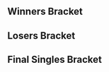{{DISPLAYTITLE:Fighters' Edge: Singles Bracket}}{{SetGame|melee}}
{{tabs static
|name1=Overview
|link1=Fighters' Edge
|name2=Singles Bracket
|link2=Fighters' Edge/Singles Bracket
|This=2
}}
<!-- Generated with http://tournament-nub.rhcloud.com/toliquipedia name=FightersEdge -->
==Winners Bracket==
{{16DEWBracketA
|tourneylink=Fighters' Edge
|tourneyname=Fighters' Edge
|column-width=180
|r1m1p1=ZeRo |r1m1p1flag=cl |r1m1p1score=2 |r1m1win=1
|r1m1p2=Magicman |r1m1p2flag=us |r1m1p2score=0
|r1m1p1char1=fox |r1m1p2char1=marth |r1m1p1stock1=2 |r1m1p2stock1=0 |r1m1win1=1 |r1m1stage1=Battlefield
|r1m1p1char2=fox |r1m1p2char2=marth |r1m1p1stock2=2 |r1m1p2stock2=0 |r1m1win2=1 |r1m1stage2=Battlefield
|r1m1details={{BracketMatchDetails|preview=|lrthread=|interview=|recap=|comment=|live=|vod=https://youtu.be/HVaKnsMWsKA}}

|r1m2p1=PikaChad |r1m2p1flag=us |r1m2p1score=2 |r1m2win=1
|r1m2p2=Amazero |r1m2p2flag=us |r1m2p2score=0
|r1m2p1char1=pikachu |r1m2p2char1=marth |r1m2p1stock1=2 |r1m2p2stock1=0 |r1m2win1=1 |r1m2stage1=Final Destination
|r1m2p1char2=pikachu |r1m2p2char2=marth |r1m2p1stock2=1 |r1m2p2stock2=0 |r1m2win2=1 |r1m2stage2=Yoshi's Story
|r1m2details={{BracketMatchDetails|preview=|lrthread=|interview=|recap=|comment=|live=|vod=https://youtu.be/2aLAUixZr_o}}

|r1m3p1=S0ft |r1m3p1flag=us |r1m3p1score=2 |r1m3win=1
|r1m3p2=Hyperdragon |r1m3p2flag=us |r1m3p2score=0
|r1m3p1char1=fox |r1m3p2char1=luigi |r1m3p1stock1=2 |r1m3p2stock1=0 |r1m3win1=1 |r1m3stage1=Yoshi's Story
|r1m3p1char2=fox |r1m3p2char2=luigi |r1m3p1stock2=3 |r1m3p2stock2=0 |r1m3win2=1 |r1m3stage2=Pokémon Stadium
|r1m3details={{BracketMatchDetails|preview=|lrthread=|interview=|recap=|comment=|live=|vod=https://youtu.be/fHGXtGhDWTA}}

|r1m4p1=Rob_gambino |r1m4p1flag=us |r1m4p1score=1 |r1m4win=2
|r1m4p2=Bieber |r1m4p2flag=us |r1m4p2score=2

|r1m5p1=Darkatma |r1m5p1flag=us |r1m5p1score=2 |r1m5win=1
|r1m5p2=M00nshoeze |r1m5p2flag=us |r1m5p2score=0

|r1m6p1=Shinobi |r1m6p1flag=us |r1m6p1score=2 |r1m6win=1
|r1m6p2=Jiano |r1m6p2flag=us |r1m6p2score=0

|r1m7p1=Mew2King |r1m7p1flag=us |r1m7p1score=2 |r1m7win=1
|r1m7p2=Broverdose |r1m7p2flag=us |r1m7p2score=0

|r1m8p1=Hart |r1m8p1flag=us |r1m8p1score=1 |r1m8win=2
|r1m8p2=Flow |r1m8p2flag=us |r1m8p2score=2
|r1m8p1char1=falco |r1m8p2char1=jigglypuff |r1m8p1stock1=3 |r1m8p2stock1=0 |r1m8win1=1 |r1m8stage1=Final Destination
|r1m8p1char2=falco |r1m8p2char2=sheik |r1m8p1stock2=0 |r1m8p2stock2=1 |r1m8win2=2 |r1m8stage2=Battlefield
|r1m8p1char3=falco |r1m8p2char3=jigglypuff |r1m8p1stock3=0 |r1m8p2stock3=1 |r1m8win3=2 |r1m8stage3=Pokémon Stadium
|r1m8details={{BracketMatchDetails|preview=|lrthread=|interview=|recap=|comment=|live=|vod=https://youtu.be/qDTGR5GRViU}}

|r2m1p1=ZeRo |r2m1p1flag=cl |r2m1p1score=1 |r2m1win=2
|r2m1p2=PikaChad |r2m1p2flag=us |r2m1p2score=2
|r2m1p1char1=fox |r2m1p2char1=pikachu |r2m1p1stock1=0 |r2m1p2stock1=3 |r2m1win1=2 |r2m1stage1=Battlefield
|r2m1p1char2=fox |r2m1p2char2=pikachu |r2m1p1stock2=1 |r2m1p2stock2=0 |r2m1win2=1 |r2m1stage2=Pokémon Stadium
|r2m1p1char3=fox |r2m1p2char3=pikachu |r2m1p1stock3=0 |r2m1p2stock3=1 |r2m1win3=2 |r2m1stage3=Fountain of Dreams
|r2m1details={{BracketMatchDetails|preview=|lrthread=|interview=|recap=|comment=|live=|vod=https://youtu.be/jykesuOReZI}}

|r2m2p1=S0ft |r2m2p1flag=us |r2m2p1score=2 |r2m2win=1
|r2m2p2=Bieber |r2m2p2flag=us |r2m2p2score=1

|r2m3p1=Darkatma |r2m3p1flag=us |r2m3p1score=2 |r2m3win=1
|r2m3p2=Shinobi |r2m3p2flag=us |r2m3p2score=0
|r2m3p1char1=sheik |r2m3p2char1=fox |r2m3p1stock1=1 |r2m3p2stock1=0 |r2m3win1=1 |r2m3stage1=Yoshi's Story
|r2m3p1char2=sheik |r2m3p2char2=fox |r2m3p1stock2=1 |r2m3p2stock2=0 |r2m3win2=1 |r2m3stage2=Final Destination
|r2m3details={{BracketMatchDetails|preview=|lrthread=|interview=|recap=|comment=|live=|vod=https://youtu.be/a6qCb1YoMF0}}

|r2m4p1=Mew2King |r2m4p1flag=us |r2m4p1score=2 |r2m4win=1
|r2m4p2=Flow |r2m4p2flag=us |r2m4p2score=0
|r2m4p1char1=sheik |r2m4p2char1=jigglypuff |r2m4p1stock1=2 |r2m4p2stock1=0 |r2m4win1=1 |r2m4stage1=Fountain of Dreams
|r2m4p1char2=sheik |r2m4p2char2=sheik |r2m4p1stock2=3 |r2m4p2stock2=0 |r2m4win2=1 |r2m4stage2=Battlefield
|r2m4details={{BracketMatchDetails|preview=|lrthread=|interview=|recap=|comment=|live=|vod=https://youtu.be/__EHt94ADDU}}

|r3m1p1=PikaChad |r3m1p1flag=us |r3m1p1score=3 |r3m1win=1
|r3m1p2=S0ft |r3m1p2flag=us |r3m1p2score=0
|r3m1p1char1=doc |r3m1p2char1=jigglypuff |r3m1p1stock1=3 |r3m1p2stock1=0 |r3m1win1=1 |r3m1stage1=Fountain of Dreams
|r3m1p1char2=doc |r3m1p2char2=fox |r3m1p1stock2=1 |r3m1p2stock2=0 |r3m1win2=1 |r3m1stage2=Yoshi's Story
|r3m1p1char3=doc |r3m1p2char3=fox |r3m1p1stock3=1 |r3m1p2stock3=0 |r3m1win3=1 |r3m1stage3=Pokémon Stadium
|r3m1details={{BracketMatchDetails|preview=|lrthread=|interview=|recap=|comment=|live=|vod=https://youtu.be/tZT0qEoHvzE}}

|r3m2p1=Darkatma |r3m2p1flag=us |r3m2p1score=0 |r3m2win=2
|r3m2p2=Mew2King |r3m2p2flag=us |r3m2p2score=3
|r3m2p1char1=sheik |r3m2p2char1=sheik |r3m2p1stock1=0 |r3m2p2stock1=2 |r3m2win1=2 |r3m2stage1=Battlefield
|r3m2p1char2=sheik |r3m2p2char2=sheik |r3m2p1stock2=0 |r3m2p2stock2=1 |r3m2win2=2 |r3m2stage2=Dream Land
|r3m2p1char3=sheik |r3m2p2char3=sheik |r3m2p1stock3=0 |r3m2p2stock3=3 |r3m2win3=2 |r3m2stage3=Dream Land
|r3m2details={{BracketMatchDetails|preview=|lrthread=|interview=|recap=|comment=|live=|vod=https://youtu.be/BGLhUb_dQ38}}
}}

==Losers Bracket==
{{16DELBracketSmwA
|tourneylink=Fighters' Edge
|tourneyname=Fighters' Edge
|l1placement=13-16
|l2placement=9-12
|l3placement=7-8
|l4placement=5-6

|l1m1p1=Magicman |l1m1p1flag=us |l1m1p1score=1 |l1m1win=2
|l1m1p2=Amazero |l1m1p2flag=us |l1m1p2score=2

|l1m2p1=Hyperdragon |l1m2p1flag=us |l1m2p1score=1 |l1m2win=2
|l1m2p2=Rob_gambino |l1m2p2flag=us |l1m2p2score=2

|l1m3p1=M00nshoeze |l1m3p1flag=us |l1m3p1score=0 |l1m3win=2
|l1m3p2=Jiano |l1m3p2flag=us |l1m3p2score=2

|l1m4p1=Broverdose |l1m4p1flag=us |l1m4p1score=0 |l1m4win=2
|l1m4p2=Hart |l1m4p2flag=us |l1m4p2score=2
|l1m4p1char1=fox |l1m4p2char1=falco |l1m4p1stock1=0 |l1m4p2stock1=2 |l1m4win1=2 |l1m4stage1=Yoshi's Story
|l1m4p1char2=fox |l1m4p2char2=falco |l1m4p1stock2=0 |l1m4p2stock2=1 |l1m4win2=2 |l1m4stage2=Pokémon Stadium
|l1m4details={{BracketMatchDetails|preview=|lrthread=|interview=|recap=|comment=|live=|vod=https://youtu.be/r3PXA18wTyU}}

|l2m1p1=Flow |l2m1p1flag=us |l2m1p1score=2 |l2m1win=1
|l2m1p2=Amazero |l2m1p2flag=us |l2m1p2score=0

|l2m2p1=Shinobi |l2m2p1flag=us |l2m2p1score=2 |l2m2win=1
|l2m2p2=Rob_gambino |l2m2p2flag=us |l2m2p2score=0

|l2m3p1=Bieber |l2m3p1flag=us |l2m3p1score=2 |l2m3win=1
|l2m3p2=Jiano |l2m3p2flag=us |l2m3p2score=1

|l2m4p1=ZeRo |l2m4p1flag=cl |l2m4p1score=2 |l2m4win=1
|l2m4p2=Hart |l2m4p2flag=us |l2m4p2score=1

|l3m1p1=Flow |l3m1p1flag=us |l3m1p1score=2 |l3m1win=1
|l3m1p2=Shinobi |l3m1p2flag=us |l3m1p2score=1

|l3m2p1=Bieber |l3m2p1flag=us |l3m2p1score=1 |l3m2win=2
|l3m2p2=ZeRo |l3m2p2flag=cl |l3m2p2score=2

|l4m1p1=S0ft |l4m1p1flag=us |l4m1p1score=2 |l4m1win=1
|l4m1p2=Flow |l4m1p2flag=us |l4m1p2score=0
|l4m1p1char1=jigglypuff |l4m1p2char1=sheik |l4m1p1stock1=3 |l4m1p2stock1=0 |l4m1win1=1 |l4m1stage1=Final Destination
|l4m1p1char2=jigglypuff |l4m1p2char2=sheik |l4m1p1stock2=1 |l4m1p2stock2=0 |l4m1win2=1 |l4m1stage2=Yoshi's Story
|l4m1details={{BracketMatchDetails|preview=|lrthread=|interview=|recap=|comment=|live=|vod=https://youtu.be/VAyPDUHmIhY}}

|l4m2p1=Darkatma |l4m2p1flag=us |l4m2p1score=2 |l4m2win=1
|l4m2p2=ZeRo |l4m2p2flag=cl |l4m2p2score=0
|l4m2p1char1=sheik |l4m2p2char1=fox |l4m2p1stock1=2 |l4m2p2stock1=0 |l4m2win1=1 |l4m2stage1=Battlefield
|l4m2p1char2=sheik |l4m2p2char2=fox |l4m2p1stock2=2 |l4m2p2stock2=0 |l4m2win2=1 |l4m2stage2=Final Destination
|l4m2details={{BracketMatchDetails|preview=|lrthread=|interview=|recap=|comment=|live=|vod=https://youtu.be/LUu4a4p2kkw}}
}}
<onlyinclude>
==Final Singles Bracket==
{{DEFinalSmwBracket
|tourneylink=Fighters' Edge
|tourneyname=Fighters' Edge
|l1placement=4
|r2placement=3
|r3loserplacement=2
|r3winnerplacement=1
|column-width=180
|export_score=true
<!-- FROM WINNERS -->
|r1m1p1=PikaChad |r1m1p1flag=us |r1m1p1score=1 |r1m1win=2
|r1m1p2=Mew2King |r1m1p2flag=us |r1m1p2score=3
|r1m1p1char1=pikachu |r1m1p2char1=sheik |r1m1p1stock1=0 |r1m1p2stock1=1 |r1m1win1=2 |r1m1stage1=Yoshi's Story
|r1m1p1char2=pikachu |r1m1p2char2=sheik |r1m1p1stock2=0 |r1m1p2stock2=3 |r1m1win2=2 |r1m1stage2=Yoshi's Story
|r1m1p1char3=pikachu |r1m1p2char3=sheik |r1m1p1stock3=1 |r1m1p2stock3=0 |r1m1win3=1 |r1m1stage3=Yoshi's Story
|r1m1p1char4=pikachu |r1m1p2char4=sheik |r1m1p1stock4=0 |r1m1p2stock4=1 |r1m1win4=2 |r1m1stage4=Final Destination
|r1m1details={{BracketMatchDetails|preview=|lrthread=|interview=|recap=|comment=|live=|vod=https://youtu.be/aKEN6ebgQU4}}

<!-- FROM LOSERS -->
|l1m1p1=S0ft |l1m1p1flag=us |l1m1p1score=0 |l1m1win=2
|l1m1p2=Darkatma |l1m1p2flag=us |l1m1p2score=2

<!-- LOSERS FINALS -->
|r2m1p1=PikaChad |r2m1p1flag=us |r2m1p1score=1 |r2m1win=2
|r2m1p2=Darkatma |r2m1p2flag=us |r2m1p2score=3
|r2m1p1char1=pikachu |r2m1p2char1=sheik |r2m1p1stock1=0 |r2m1p2stock1=1 |r2m1win1=2 |r2m1stage1=Yoshi's Story
|r2m1p1char2=pikachu |r2m1p2char2=peach |r2m1p1stock2=2 |r2m1p2stock2=0 |r2m1win2=1 |r2m1stage2=Yoshi's Story
|r2m1p1char3=pikachu |r2m1p2char3=sheik |r2m1p1stock3=0 |r2m1p2stock3=1 |r2m1win3=2 |r2m1stage3=Fountain of Dreams
|r2m1p1char4=pikachu |r2m1p2char4=sheik |r2m1p1stock4=0 |r2m1p2stock4=2 |r2m1win4=2 |r2m1stage4=Battlefield
|r2m1details={{BracketMatchDetails|preview=|lrthread=|interview=|recap=|comment=|live=|vod=https://youtu.be/xKvT-Tej2wk}}

<!-- GRAND FINALS -->
|r3m1p1=Mew2King |r3m1p1flag=us |r3m1p1score=3 |r3m1win=1
|r3m1p2=Darkatma |r3m1p2flag=us |r3m1p2score=0
|r3m1p1char1=sheik |r3m1p2char1=sheik |r3m1p1stock1=2 |r3m1p2stock1=0 |r3m1win1=1 |r3m1stage1=Dream Land
|r3m1p1char2=sheik |r3m1p2char2=sheik |r3m1p1stock2=3 |r3m1p2stock2=0 |r3m1win2=1 |r3m1stage2=Dream Land
|r3m1p1char3=sheik |r3m1p2char3=fox |r3m1p1stock3=3 |r3m1p2stock3=0 |r3m1win3=1 |r3m1stage3=Yoshi's Story
|r3m1details={{BracketMatchDetails|preview=|lrthread=|interview=|recap=|comment=|live=|vod=https://youtu.be/uxC0_Gh-ozM}}
}}
</onlyinclude>
